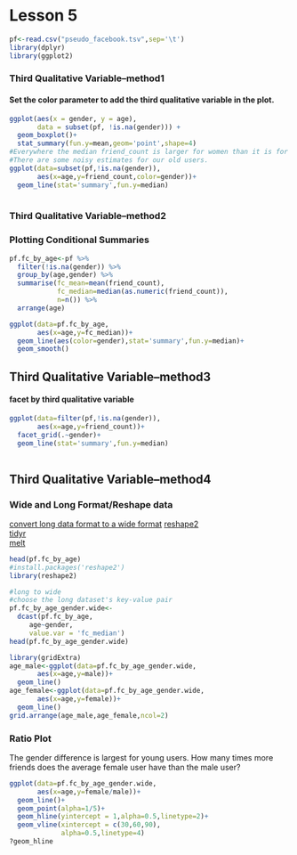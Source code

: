 Lesson 5
========================================================
```r
pf<-read.csv("pseudo_facebook.tsv",sep='\t')
library(dplyr)
library(ggplot2)
```


### Third Qualitative Variable--method1
#### Set the color parameter to add the third qualitative variable in the plot.

```r
ggplot(aes(x = gender, y = age),
       data = subset(pf, !is.na(gender))) +
  geom_boxplot()+
  stat_summary(fun.y=mean,geom='point',shape=4)
#Everywhere the median friend_count is larger for women than it is for man
#There are some noisy estimates for our old users.
ggplot(data=subset(pf,!is.na(gender)),
       aes(x=age,y=friend_count,color=gender))+
  geom_line(stat='summary',fun.y=median)
  
```
### Third Qualitative Variable--method2
### Plotting Conditional Summaries

```r
pf.fc_by_age<-pf %>%
  filter(!is.na(gender)) %>%
  group_by(age,gender) %>%
  summarise(fc_mean=mean(friend_count),
            fc_median=median(as.numeric(friend_count)),
            n=n()) %>%
  arrange(age)

ggplot(data=pf.fc_by_age,
       aes(x=age,y=fc_median))+
  geom_line(aes(color=gender),stat='summary',fun.y=median)+
  geom_smooth()
```
## Third Qualitative Variable--method3
#### facet by third qualitative variable
```r
ggplot(data=filter(pf,!is.na(gender)),
       aes(x=age,y=friend_count))+
  facet_grid(.~gender)+
  geom_line(stat='summary',fun.y=median)
  
```
## Third Qualitative Variable--method4
### Wide and Long Format/Reshape data
[convert long data format to a wide format](http://www.cookbook-r.com/Manipulating_data/Converting_data_between_wide_and_long_format/)
[reshape2](http://seananderson.ca/2013/10/19/reshape.html)  
[tidyr](https://s3.amazonaws.com/udacity-hosted-downloads/ud651/DataWranglingWithR.pdf)  
[melt](https://www.r-bloggers.com/melt/)
```r
head(pf.fc_by_age)
#install.packages('reshape2')
library(reshape2)
```
```r
#long to wide 
#choose the long dataset's key-value pair
pf.fc_by_age_gender.wide<-
  dcast(pf.fc_by_age,
     age~gender,
     value.var = 'fc_median')
head(pf.fc_by_age_gender.wide)

library(gridExtra)
age_male<-ggplot(data=pf.fc_by_age_gender.wide,
       aes(x=age,y=male))+
  geom_line()
age_female<-ggplot(data=pf.fc_by_age_gender.wide,
       aes(x=age,y=female))+
  geom_line()
grid.arrange(age_male,age_female,ncol=2)
```


### Ratio Plot
The gender difference is largest for young users.
How many times more friends does the average female user have than the male user?
```r
ggplot(data=pf.fc_by_age_gender.wide,
       aes(x=age,y=female/male))+
  geom_line()+
  geom_point(alpha=1/5)+
  geom_hline(yintercept = 1,alpha=0.5,linetype=2)+
  geom_vline(xintercept = c(30,60,90),
             alpha=0.5,linetype=4)
?geom_hline
```

